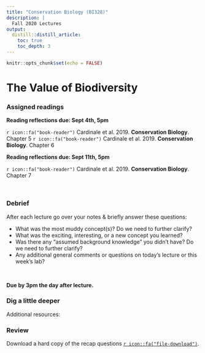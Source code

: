 ```yaml
---
title: "Conservation Biology (BI328)"
description: | 
  Fall 2020 Lectures
output:
  distill::distill_article:
    toc: true
    toc_depth: 3
---
```


```r

knitr::opts_chunk$set(echo = FALSE)

```

# The Value of Biodiversity

### Assigned readings

**Reading reflections due: Sept 4th, 5pm**

`r icon::fa("book-reader")` Cardinale et al. 2019. **Conservation Biology**. Chapter 5
`r icon::fa("book-reader")` Cardinale et al. 2019. **Conservation Biology**. Chapter 6


**Reading reflections due: Sept 11th, 5pm**

`r icon::fa("book-reader")` Cardinale et al. 2019. **Conservation Biology**. Chapter 7


<br>


### Debrief

After each lecture go over your notes & briefly answer these questions:

*	What was the most muddy concept(s)? Do we need to further clarify?
*	What was the exciting, interesting, or a new concept you learned?
*	Was there any “assumed background knowledge” you didn’t have? Do we need to further clarify?
*	Any additional general comments or questions on today's lecture or this week’s lab?

<br>

**Due by 3pm the day after lecture.**


### Dig a little deeper

Additional resources:



### Review







Download a hard copy of the recap questions [`r icon::fa("file-download")`](/files/).
